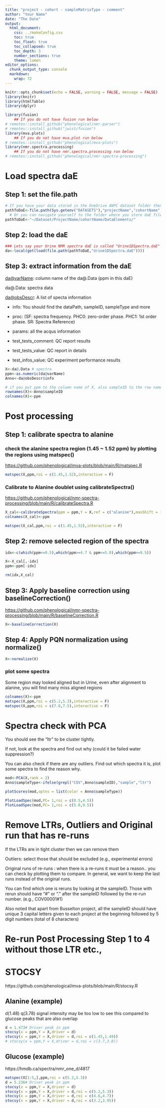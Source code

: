 ```yaml
---
title: "project - cohort - sampleMatrixType - comment"
author: "Your Name"
date: "The Date"
output: 
  html_document:
    css: ../makeConfig.css
    toc: true
    toc_float: true
    toc_collapsed: true
    toc_depth: 3
    number_sections: true
    theme: lumen
editor_options: 
  chunk_output_type: console
  markdown: 
    wrap: 72
---
```


```r
knitr::opts_chunk$set(echo = FALSE, warning = FALSE, message = FALSE)
library(knitr)
library(htmlTable)
library(dplyr)

library(fusion)
    ## If you do not have fusion run below
# remotes::install_github("phenological/nmr-parser")
# remotes::install_github("jwist/fusion")
library(mva.plots)
    ## If you do not have mva.plot run below
# remotes::install_github("phenological/mva-plots")
library(nmr.spectra.processing)
    ## If you do not have nmr.spectra.processing run below
# remotes::install_github("phenological/nmr-spectra-processing")

```

# Load spectra daE

## Step 1: set the file.path

```r
# If you have your data stored in the OneDrive ANPC dataset folder then use below by replacing projectName and cohortName to appropriate names
pathToDaE<-file.path(Sys.getenv("DATASETS"),"projectName","cohortName","DataElements")
  # Or you can navigate yourself to the folder where you store daE file
pathToDaE<-"~/Dataset/ProjectName/cohortName/DataElements/"
```

## Step 2: load the daE

```r
### Lets say your Urine NMR spectra daE is called "Urine1DSpectra.daE" then
da<-local(get(load(file.path(pathToDaE,"Urine1DSpectra.daE"))))

```

## Step 3: extract information from the daE

[da\@varName](mailto:da@varName){.email}: column name of the da\@.Data
(ppm in this daE)

da\@.Data: spectra data

[da\@obsDescr](mailto:da@obsDescr){.email}: A list of specta information

-   info: You should find the dataPath, sampleID, sampleType and more

-   proc: (SF: spectra frequency. PHC0: zero-order phase. PHC1: 1st
    order phase. SR: Spectra Reference)

-   params: all the acqus information

-   test_tests_comment: QC report results

-   test_tests_value: QC report in details

-   test_infos_value: QC experiment performance results

```r

X<-da@.Data # spectra
ppm<-as.numeric(da@varName) 
Anno<-da@obsDescr$info

# if you put ppm to the column name of X, also sampleID to the row names would help you with plotting (viewing) later on
rownames(X)<-Anno$sampleID
colnames(X)<-ppm

```

# Post processing

## Step 1: calibrate spectra to alanine

### check the alanine spectra region (1.45 \~ 1.52 ppm) by plotting the regions using matspec()

<https://github.com/phenological/mva-plots/blob/main/R/matspec.R>

```r
matspec(X,ppm,roi = c(1.45,1.52),interactive = F)
```

### Calibrate to Alanine doublet using calibrateSpectra()

<https://github.com/phenological/nmr-spectra-processing/blob/main/R/calibrateSpectra.R>

```r
X_cal<-calibrateSpectra(ppm = ppm,Y = X,ref = c("alanine"),maxShift = 1.5,rOref = c(1.45,1.53),cshift = 1.48)
colnames(X_cal)<-ppm

matspec(X_cal,ppm,roi = c(1.45,1.52),interactive = F)

```

## Step 2: remove selected region of the spectra

```r

idx<-c(which(ppm<=0.5),which(ppm>=4.7 & ppm<=5.0),which(ppm>=9.5))

X<-X_cal[,-idx]
ppm<-ppm[-idx]

rm(idx,X_cal)
```

## Step 3: Apply baseline correction using baselineCorrection()

<https://github.com/phenological/nmr-spectra-processing/blob/main/R/baselineCorrection.R>

```r
X<-baselineCorrection(X)
```

## Step 4: Apply PQN normalization using normalize()

```r
X<-normalize(X)
```

### plot some spectra

Some region may looked aligned but in Urine, even after alignment to
alanine, you will find many miss aligned regions

```r
colnames(X)<-ppm
matspec(X,ppm,roi = c(5.2,5.3),interactive = F)
matspec(X,ppm,roi = c(7.0,7.5),interactive = F)

```

# Spectra check with PCA

You should see the "ltr" to be cluster tightly.

If not, look at the spectra and find out why (could it be failed water
suppression?)

You can also check if there are any outliers. Find out which spectra it
is, plot some spectra to find the reason why.

```r
mod<-PCA(X,rank = 2)
Anno$sampleType<-ifelse(grepl("COV",Anno$sampleID),"sample","ltr")

plotScores(mod,optns = list(color = Anno$sampleType))

PlotLoadSpec(mod,PC= 1,roi = c(0.5,4.5))
PlotLoadSpec(mod,PC= 1,roi = c(5.0,9.5))

```

# Remove LTRs, Outliers and Original run that has re-runs

If the LTRs are in tight cluster then we can remove them

Outliers: select those that should be excluded (e.g., experimental
errors)

Original runs of re-runs : when there is a re-runs it must be a reason..
you can check by plotting them to compare. In general, we want to keep
the last runs instead of the original runs.

You can find which one is reruns by looking at the sampleID. Those with
rerun should have "\#" or "." after the sampleID followed by the re-run
number. (e.g., COV00001#1)

Also noted that apart from Busselton project, all the sampleID should
have unique 3 capital letters given to each project at the beginning
followed by 5 digit numbers (total of 8 characters)

# Re-run Post Processing Step 1 to 4 without those LTR etc.,


# STOCSY
https://github.com/phenological/mva-plots/blob/main/R/stocsy.R

## Alanine (example)
d(1.48) 
q(3.78) signal intensity may be too low to see this compared to glucose peaks that are also overlap 
```r
d = 1.473# Driver peak in ppm
stocsy(x = ppm,Y = X,driver = d)
stocsy(x = ppm,Y = X,driver = d,roi = c(1.45,1.49))
# stocsy(x = ppm,Y = X,driver = d,roi = c(3.7,3.8))

```

## Glucose (example)
https://hmdb.ca/spectra/nmr_one_d/4817
```r
matspec(X[1:5,],ppm,roi = c(5.2,5.3))
d = 5.236# Driver peak in ppm
stocsy(x = ppm,Y = X,driver = d)
stocsy(x = ppm,Y = X,driver = d,roi = c(5.2,5.3))
stocsy(x = ppm,Y = X,driver = d,roi = c(4.6,4.7))
stocsy(x = ppm,Y = X,driver = d,roi = c(3.2,3.95))

```
